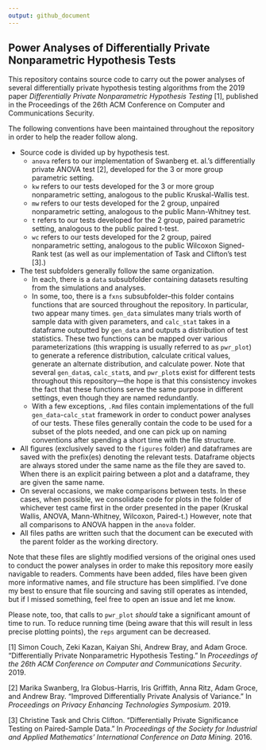 ```yaml
---
output: github_document
---
```


## Power Analyses of Differentially Private Nonparametric Hypothesis Tests

This repository contains source code to carry out the power analyses of several differentially private hypothesis testing algorithms from the 2019 paper *Differentially Private Nonparametric Hypothesis Testing* [1], published in the Proceedings of the 26th ACM Conference on Computer and Communications Security.

The following conventions have been maintained throughout the repository in order to help the reader follow along.

* Source code is divided up by hypothesis test.
    + `anova` refers to our implementation of Swanberg et. al.'s differentially private ANOVA test [2], developed for the 3 or more group parametric setting.
    + `kw` refers to our tests developed for the 3 or more group nonparametric setting, analogous to the public Kruskal-Wallis test.
    + `mw` refers to our tests developed for the 2 group, unpaired nonparametric setting, analogous to the public Mann-Whitney test.
    + `t` refers to our tests developed for the 2 group, paired parametric setting, analogous to the public paired t-test.
    + `wc` refers to our tests developed for the 2 group, paired nonparametric setting, analogous to the public Wilcoxon Signed-Rank test (as well as our implementation of Task and Clifton's test [3].)
* The test subfolders generally follow the same organization. 
    + In each, there is a `data` subsubfolder containing datasets resulting from the simulations and analyses. 
    + In some, too, there is a `fxns` subsubfolder--this folder contains functions that are sourced throughout the repository. In particular, two appear many times. `gen_data` simulates many trials worth of sample data with given parameters, and `calc_stat` takes in a dataframe outputted by `gen_data` and outputs a distribution of test statistics. These two functions can be mapped over various parameterizations (this wrapping is usually referred to as `pwr_plot`) to generate a reference distribution, calculate critical values, generate an alternate distribution, and calculate power. Note that several `gen_data`s, `calc_stat`s, and `pwr_plot`s exist for different tests throughout this repository—the hope is that this consistency invokes the fact that these functions serve the same purpose in different settings, even though they are named redundantly.
    + With a few exceptions, `.Rmd` files contain implementations of the full `gen_data`-`calc_stat` framework in order to conduct power analyses of our tests. These files generally contain the code to be used for a subset of the plots needed, and one can pick up on naming conventions after spending a short time with the file structure.
* All figures (exclusively saved to the `figures` folder) and dataframes are saved with the prefix(es) denoting the relevant tests. Dataframe objects are always stored under the same name as the file they are saved to. When there is an explicit pairing between a plot and a dataframe, they are given the same name.
* On several occasions, we make comparisons between tests. In these cases, when possible, we consolidate code for plots in the folder of whichever test came first in the order presented in the paper (Kruskal Wallis, ANOVA, Mann-Whitney, Wilcoxon, Paired-t.) However, note that all comparisons to ANOVA happen in the `anova` folder.
* All files paths are written such that the document can be executed with the parent folder as the working directory.

Note that these files are slightly modified versions of the original ones used to conduct the power analyses in order to make this repository more easily navigable to readers. Comments have been added, files have been given more informative names, and file structure has been simplified. I've done my best to ensure that file sourcing and saving still operates as intended, but if I missed something, feel free to open an issue and let me know.

Please note, too, that calls to `pwr_plot` *should* take a significant amount of time to run. To reduce running time (being aware that this will result in less precise plotting points), the `reps` argument can be decreased.

[1] Simon Couch, Zeki Kazan, Kaiyan Shi, Andrew Bray, and Adam Groce. "Differentially Private Nonparametric Hypothesis Testing." In *Proceedings of the 26th ACM Conference on Computer and Communications Security*. 2019.  

[2] Marika Swanberg, Ira Globus-Harris, Iris Griffith, Anna Ritz, Adam Groce, and Andrew Bray. "Improved Differentially Private Analysis of Variance." In *Proceedings on Privacy Enhancing Technologies Symposium.* 2019.  

[3] Christine Task and Chris Clifton. "Differentially Private Significance Testing on Paired-Sample Data." In *Proceedings of the Society for Industrial and Applied Mathematics' International Conference on Data Mining.* 2016.  
